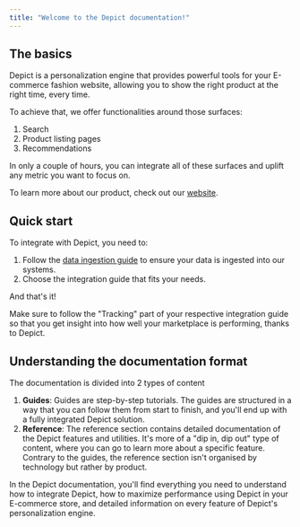```yaml
---
title: "Welcome to the Depict documentation!"
---
```


## The basics

Depict is a personalization engine that provides powerful tools for your E-commerce fashion website, allowing you to show the right product at the right time, every time. 

To achieve that, we offer functionalities around those surfaces:

1. Search
2. Product listing pages
3. Recommendations

In only a couple of hours, you can integrate all of these surfaces and uplift any metric you want to focus on.

To learn more about our product, check out our [website](https://depict.ai/product).

## Quick start

To integrate with Depict, you need to:

1. Follow the [data ingestion guide](/data-ingestion-guide/overview-of-data-ingestion) to ensure your data is ingested into our systems.
2. Choose the integration guide that fits your needs.

<CardGroup cols={3}>
    <Card title="React UI" href="/react-ui-guide/introduction" icon="react" iconType="duotone"></Card>
    <Card title="JavaScript UI" href="/js-ui-guide/introduction" icon="square-js" iconType="duotone"></Card>
    <Card title="API" href="/api-guide/introduction" icon="server" iconType="duotone"></Card>
    <Card title="Shopify" href="/shopify-guide/introduction" icon="shopify" iconType="duotone"></Card>
</CardGroup>

And that's it!

Make sure to follow the "Tracking" part of your respective integration guide so that you get insight into how well your marketplace is performing, thanks to Depict.

## Understanding the documentation format

The documentation is divided into 2 types of content
1. **Guides**: Guides are step-by-step tutorials. The guides are structured in a way that you can follow them from start to finish, and you'll end up with a fully integrated Depict solution.
2. **Reference**: The reference section contains detailed documentation of the Depict features and utilities. It's more of a "dip in, dip out" type of content, where you can go to learn more about a specific feature. Contrary to the guides, the reference section isn't organised by technology but rather by product.



In the Depict documentation, you'll find everything you need to understand how to integrate Depict, how to maximize performance using Depict in your E-commerce store, and detailed information on every feature of Depict's personalization engine.